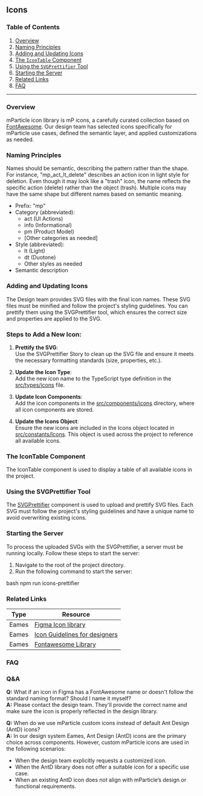 ## Icons
### Table of Contents
1. [Overview](#overview)
2. [Naming Principles](#naming-principles)
3. [Adding and Updating Icons](#adding-and-updating-icons)
4. [The `IconTable` Component](#the-icontable-component)
5. [Using the `SVGPrettifier` Tool](#using-the-svgprettifier-tool)
6. [Starting the Server](#starting-the-server)
7. [Related Links](#related-links)
8. [FAQ](#faq)

---


### Overview

mParticle icon library is mP icons, a carefully curated collection based on [FontAwesome](https://fontawesome.com/search?o=r&s=light). Our design team has selected icons specifically for mParticle use cases, defined the semantic layer, and applied customizations as needed. 

### Naming Principles

Names should be semantic, describing the pattern rather than the shape. For instance, "mp_act_lt_delete" describes an action icon in light style for deletion. Even though it may look like a "trash" icon, the name reflects the specific action (delete) rather than the object (trash).  Multiple icons may have the same shape but different names based on semantic meaning.

- Prefix: "mp"
- Category (abbreviated):
  - act (UI Actions)
  - info (Informational)
  - pm (Product Model)
  - [Other categories as needed]
- Style (abbreviated):
  - lt (Light)
  - dt (Duotone)
  - Other styles as needed
- Semantic description


### Adding and Updating Icons

The Design team provides SVG files with the final icon names. These SVG files must be minified and follow the project's styling guidelines. You can prettify them using the SVGPrettifier tool, which ensures the correct size and properties are applied to the SVG.

### Steps to Add a New Icon:

1. **Prettify the SVG**:  
   Use the SVGPrettifier Story to clean up the SVG file and ensure it meets the necessary formatting standards (size, properties, etc.).

2. **Update the Icon Type**:  
   Add the new icon name to the TypeScript type definition in the [src/types/icons](https://github.com/mParticle/aquarium/blob/3abc3b71916ab5a7db3c4f93e06ad2bd5845e1bf/src/types/icons.ts) file.

3. **Update Icon Components**:  
   Add the icon components in the [src/components/icons](https://github.com/mParticle/aquarium/blob/3abc3b71916ab5a7db3c4f93e06ad2bd5845e1bf/src/components/icons/index.ts) directory, where all icon components are stored.

4. **Update the Icons Object**:  
   Ensure the new icons are included in the Icons object located in [src/constants/Icons](https://github.com/mParticle/aquarium/blob/3abc3b71916ab5a7db3c4f93e06ad2bd5845e1bf/src/constants/Icons.ts). This object is used across the project to reference all available icons.

### The IconTable Component

The IconTable component is used to display a table of all available icons in the project.

### Using the SVGPrettifier Tool

The [SVGPrettifier](https://mparticle.github.io/aquarium/?path=/docs/components-other-svgprettifier--documentation) component is used to upload and prettify SVG files. Each SVG must follow the project's styling guidelines and have a unique name to avoid overwriting existing icons.

### Starting the Server

To process the uploaded SVGs with the SVGPrettifier, a server must be running locally. Follow these steps to start the server:

1. Navigate to the root of the project directory.
2. Run the following command to start the server:

   
bash
   npm run icons-prettifier


### Related Links

| Type     | Resource|
| -------- | ------- |
| Eames | [Figma Icon library](https://www.figma.com/design/3j5Nb0oOSkF3DW3URS8yex/mParticle-Icons-1.0.0?node-id=2055-9952&t=K7xlZo0hE2tn2y54-0)    |
|Eames| [Icon Guidelines for designers](https://mparticle.atlassian.net/wiki/spaces/DMP/pages/3988914258/Icons)    |
| Eames    | [Fontawesome Library](https://fontawesome.com/search?o=r&s=ligh)    |


### FAQ

### Q&A

**Q:** What if an icon in Figma has a FontAwesome name or doesn't follow the standard naming format? Should I name it myself?  
**A:** Please contact the design team. They'll provide the correct name and make sure the icon is properly reflected in the design library.

**Q:** When do we use mParticle custom icons instead of default Ant Design (AntD) icons?  
**A:** In our design system Eames, Ant Design (AntD) icons are the primary choice across components. However, custom mParticle icons are used in the following scenarios:
- When the design team explicitly requests a customized icon.
- When the AntD library does not offer a suitable icon for a specific use case.
- When an existing AntD icon does not align with mParticle’s design or functional requirements.
